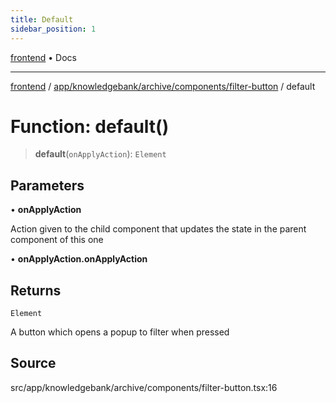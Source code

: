 ```yaml
---
title: Default
sidebar_position: 1
---
```


[frontend](../../../../../..) • Docs

***

[frontend](../../../../../..) / [app/knowledgebank/archive/components/filter-button](..) / default

# Function: default()

> **default**(`onApplyAction`): `Element`

## Parameters

• **onApplyAction**

Action given to the child component that updates the state in the parent component of this one

• **onApplyAction.onApplyAction**

## Returns

`Element`

A button which opens a popup to filter when pressed

## Source

src/app/knowledgebank/archive/components/filter-button.tsx:16
